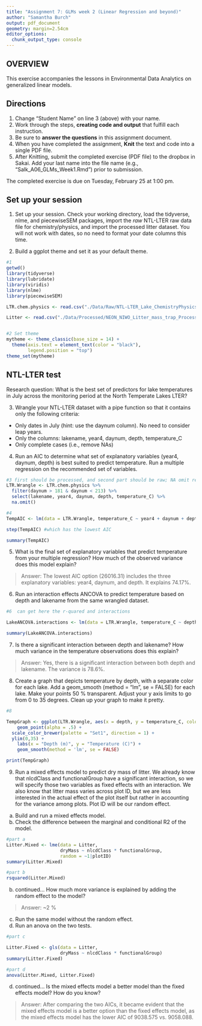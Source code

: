```yaml
---
title: "Assignment 7: GLMs week 2 (Linear Regression and beyond)"
author: "Samantha Burch"
output: pdf_document
geometry: margin=2.54cm
editor_options: 
  chunk_output_type: console
---
```


## OVERVIEW

This exercise accompanies the lessons in Environmental Data Analytics on generalized linear models. 

## Directions
1. Change "Student Name" on line 3 (above) with your name.
3. Work through the steps, **creating code and output** that fulfill each instruction.
4. Be sure to **answer the questions** in this assignment document.
6. When you have completed the assignment, **Knit** the text and code into a single PDF file.
8. After Knitting, submit the completed exercise (PDF file) to the dropbox in Sakai. Add your last name into the file name (e.g., "Salk_A06_GLMs_Week1.Rmd") prior to submission.

The completed exercise is due on Tuesday, February 25 at 1:00 pm.

## Set up your session 
1. Set up your session. Check your working directory, load the tidyverse, nlme, and piecewiseSEM packages, import the *raw* NTL-LTER raw data file for chemistry/physics, and import the processed litter dataset. You will not work with dates, so no need to format your date columns this time.

2. Build a ggplot theme and set it as your default theme.

```r
#1
getwd()
library(tidyverse)
library(lubridate)
library(viridis)
library(nlme)
library(piecewiseSEM)

LTR.chem.physics <- read.csv("./Data/Raw/NTL-LTER_Lake_ChemistryPhysics_Raw.csv")

Litter <- read.csv("./Data/Processed/NEON_NIWO_Litter_mass_trap_Processed.csv")


#2 Set theme
mytheme <- theme_classic(base_size = 14) +
  theme(axis.text = element_text(color = "black"), 
        legend.position = "top")
theme_set(mytheme)

```


## NTL-LTER test
Research question: What is the best set of predictors for lake temperatures in July across the monitoring period at the North Temperate Lakes LTER? 

3. Wrangle your NTL-LTER dataset with a pipe function so that it contains only the following criteria: 

* Only dates in July (hint: use the daynum column). No need to consider leap years.
* Only the columns: lakename, year4, daynum, depth, temperature_C
* Only complete cases (i.e., remove NAs)

4. Run an AIC to determine what set of explanatory variables (year4, daynum, depth) is best suited to predict temperature. Run a multiple regression on the recommended set of variables. 

```r
#3 first should be processed, and second part should be raw; NA omit removes any row within dataframe na; na exclude will omit any na from specific column or set of columns
LTR.Wrangle <- LTR.chem.physics %>% 
  filter(daynum > 181 & daynum < 213) %>% 
  select(lakename, year4, daynum, depth, temperature_C) %>% 
  na.omit()

#4
TempAIC <- lm(data = LTR.Wrangle, temperature_C ~ year4 + daynum + depth)

step(TempAIC) #which has the lowest AIC

summary(TempAIC)

```

5. What is the final set of explanatory variables that predict temperature from your multiple regression? How much of the observed variance does this model explain?

> Answer: The lowest AIC option (26016.31) includes the three explanatory variables: year4, daynum, and depth. It explains 74.17%.

6. Run an interaction effects ANCOVA to predict temperature based on depth and lakename from the same wrangled dataset.

```r
#6  can get here the r-quared and interactions

LakeANCOVA.interactions <- lm(data = LTR.Wrangle, temperature_C ~ depth * lakename)

summary(LakeANCOVA.interactions)

```

7. Is there a significant interaction between depth and lakename? How much variance in the temperature observations does this explain?

> Answer: Yes, there is a significant interaction between both depth and lakename. The variance is 78.6%.

8. Create a graph that depicts temperature by depth, with a separate color for each lake. Add a geom_smooth (method = "lm", se = FALSE) for each lake. Make your points 50 % transparent. Adjust your y axis limits to go from 0 to 35 degrees. Clean up your graph to make it pretty. 

```r
#8

TempGraph <- ggplot(LTR.Wrangle, aes(x = depth, y = temperature_C, color = lakename)) +
    geom_point(alpha = .5) +
  scale_color_brewer(palette = "Set1", direction = 1) +
  ylim(0,35) +
    labs(x = "Depth (m)", y = "Temperature (C)") +
    geom_smooth(method = 'lm', se = FALSE)

print(TempGraph)

```

9. Run a mixed effects model to predict dry mass of litter. We already know that nlcdClass and functionalGroup have a significant interaction, so we will specify those two variables as fixed effects with an interaction. We also know that litter mass varies across plot ID, but we are less interested in the actual effect of the plot itself but rather in accounting for the variance among plots. Plot ID will be our random effect.

a. Build and run a mixed effects model.
b. Check the difference between the marginal and conditional R2 of the model. 

```r
#part a
Litter.Mixed <- lme(data = Litter, 
                    dryMass ~ nlcdClass * functionalGroup,
                    random = ~1|plotID)
summary(Litter.Mixed)

#part b
rsquared(Litter.Mixed)

```

b. continued... How much more variance is explained by adding the random effect to the model? 

> Answer: ~2 % 

c. Run the same model without the random effect.
d. Run an anova on the two tests. 
```r
#part c

Litter.Fixed <- gls(data = Litter,
                    dryMass ~ nlcdClass * functionalGroup)
summary(Litter.Fixed)

#part d
anova(Litter.Mixed, Litter.Fixed)

```

d. continued... Is the mixed effects model a better model than the fixed effects model? How do you know?

> Answer: After comparing the two AICs, it became evident that the mixed effects model is a better option than the fixed effects model, as the mixed effects model has the lower AIC of 9038.575 vs. 9058.088.
